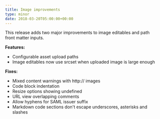 ```yaml
---
title: Image improvements
type: minor
date: 2018-03-20T05:00:00+00:00
---
```


This release adds two major improvements to image editables and path front matter inputs.

**Features:**

* Configurable asset upload paths
* Image editables now use srcset when uploaded image is large enough

**Fixes:**

* Mixed content warnings with http:// images
* Code block indentation
* Resize options showing undefined
* URL view overlapping comments
* Allow hyphens for SAML issuer suffix
* Markdown code sections don't escape underscores, asterisks and slashes